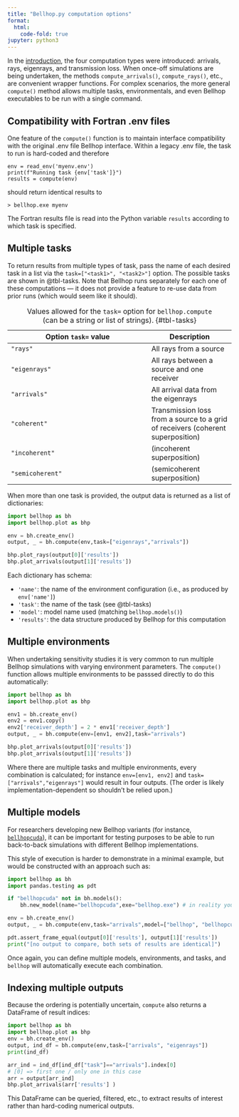 ```yaml
---
title: "Bellhop.py computation options"
format:
  html:
    code-fold: true
jupyter: python3
---
```


In the [introduction](intro.qmd), the four computation types were introduced: arrivals, rays, eigenrays, and transmission loss.
When once-off simulations are being undertaken, the methods `compute_arrivals()`, `compute_rays()`, etc., are convenient wrapper functions.
For complex scenarios, the more general `compute()` method allows multiple tasks, environmentals, and even Bellhop executables to be run with a single command.

## Compatibility with Fortran .env files

One feature of the `compute()` function is to maintain interface compatibility with the original .env file Bellhop interface. Within a legacy .env file, the task to run is hard-coded and therefore
```
env = read_env('myenv.env')
print(f"Running task {env['task']}")
results = compute(env)
```
should return identical results to 
```
> bellhop.exe myenv
```
The Fortran results file is read into the Python variable `results` according to which task is specified.

## Multiple tasks

To return results from multiple types of task, pass the name of each desired task in a list via the `task=["<task1>", "<task2>"]` option.
The possible tasks are shown in @tbl-tasks.
Note that Bellhop runs separately for each one of these computations — it does not provide
a feature to re-use data from prior runs (which would seem like it should).

| Option `task=` value | Description |
|----------------------|-------------|
| `"rays"`             | All rays from a source           |
| `"eigenrays"`        | All rays between a source and one receiver            |
| `"arrivals"`         | All arrival data from the eigenrays            |
| `"coherent"`         | Transmission loss from a source to a grid of receivers (coherent superposition)            |
| `"incoherent"`       | (incoherent superposition)           |
| `"semicoherent"`     | (semicoherent superposition)            |

: Values allowed for the `task=` option for `bellhop.compute`  
  (can be a string or list of strings). {#tbl-tasks}
  
  
When more than one task is provided, the output data is returned as a list of dictionaries:

```python
import bellhop as bh 
import bellhop.plot as bhp

env = bh.create_env()
output, _ = bh.compute(env,task=["eigenrays","arrivals"])

bhp.plot_rays(output[0]['results'])
bhp.plot_arrivals(output[1]['results'])
```

Each dictionary has schema:

* `'name'`: the name of the environment configuration (i.e., as produced by `env['name']`)
* `'task'`: the name of the task (see @tbl-tasks)
* `'model'`: model name used (matching `bellhop.models()`)
* `'results'`: the data structure produced by Bellhop for this computation


## Multiple environments

When undertaking sensitivity studies it is very common to run multiple Bellhop simulations with varying environment parameters.
The `compute()` function allows multiple environments to be passsed directly to do this automatically:

```python
import bellhop as bh 
import bellhop.plot as bhp

env1 = bh.create_env()
env2 = env1.copy()
env2['receiver_depth'] = 2 * env1['receiver_depth']
output, _ = bh.compute(env=[env1, env2],task="arrivals")

bhp.plot_arrivals(output[0]['results'])
bhp.plot_arrivals(output[1]['results'])
```

Where there are multiple tasks and multiple environments, every combination is calculated; for instance `env=[env1, env2]` and `task=["arrivals","eigenrays"]` would result in four outputs. (The order is likely implementation-dependent so shouldn't be relied upon.)

## Multiple models

For researchers developing new Bellhop variants (for instance, [`bellhopcuda`](https://github.com/A-New-BellHope/bellhopcuda)), it can be important for testing purposes to be able to run back-to-back simulations with different Bellhop implementations.

This style of execution is harder to demonstrate in a minimal example, but would be constructed with an approach such as:

```python
import bellhop as bh 
import pandas.testing as pdt

if "bellhopcuda" not in bh.models():
    bh.new_model(name="bellhopcuda",exe="bellhop.exe") # in reality you would of course have a separate binary

env = bh.create_env()
output, _ = bh.compute(env,task="arrivals",model=["bellhop", "bellhopcuda"])

pdt.assert_frame_equal(output[0]['results'], output[1]['results'])
print("[no output to compare, both sets of results are identical]")
```

Once again, you can define multiple models, environments, and tasks, and `bellhop` will automatically execute each combination.

## Indexing multiple outputs

Because the ordering is potentially uncertain, `compute`
also returns a DataFrame of result indices:

```python
import bellhop as bh
import bellhop.plot as bhp
env = bh.create_env()
output, ind_df = bh.compute(env,task=["arrivals", "eigenrays"])
print(ind_df)

arr_ind = ind_df[ind_df["task"]=="arrivals"].index[0]
# [0] => first one / only one in this case
arr = output[arr_ind]
bhp.plot_arrivals(arr['results'] )
```

This DataFrame can be queried, filtered, etc., to extract
results of interest rather than hard-coding numerical outputs.